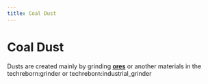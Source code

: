 ```yaml
---
title: Coal Dust
---
```


<ItemImage file="coal_dust" alt="Coal Dust" size="200" />

# Coal Dust

Dusts are created mainly by grinding **[ores](/world_generation/ore)** or another materials in the <mcitem>techreborn:grinder</mcitem> 
or <mcitem>techreborn:industrial_grinder</mcitem>

